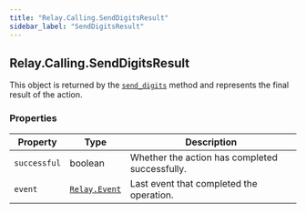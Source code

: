 ```yaml
---
title: "Relay.Calling.SendDigitsResult"
sidebar_label: "SendDigitsResult"
---
```


[send-digits]: /sdks/reference/realtime-sdk/v2/sdks/python/calling/call#send_digits
[relay-event]: /sdks/reference/realtime-sdk/v2/sdks/python/event

## Relay.Calling.SendDigitsResult

This object is returned by the [`send_digits`][send-digits] method and represents the final result of the action.

### Properties

| Property | Type | Description |
| -------- | ---- | ----------- |
| `successful` | boolean | Whether the action has completed successfully. |
| `event` | [`Relay.Event`][relay-event] | Last event that completed the operation. |